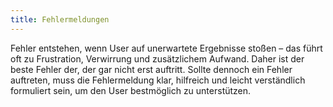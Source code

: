 ```yaml
---
title: Fehlermeldungen
---
```


Fehler entstehen, wenn User auf unerwartete Ergebnisse stoßen – das führt oft zu
Frustration, Verwirrung und zusätzlichem Aufwand. Daher ist der beste Fehler
der, der gar nicht erst auftritt. Sollte dennoch ein Fehler auftreten, muss die
Fehlermeldung klar, hilfreich und leicht verständlich formuliert sein, um den
User bestmöglich zu unterstützen.
